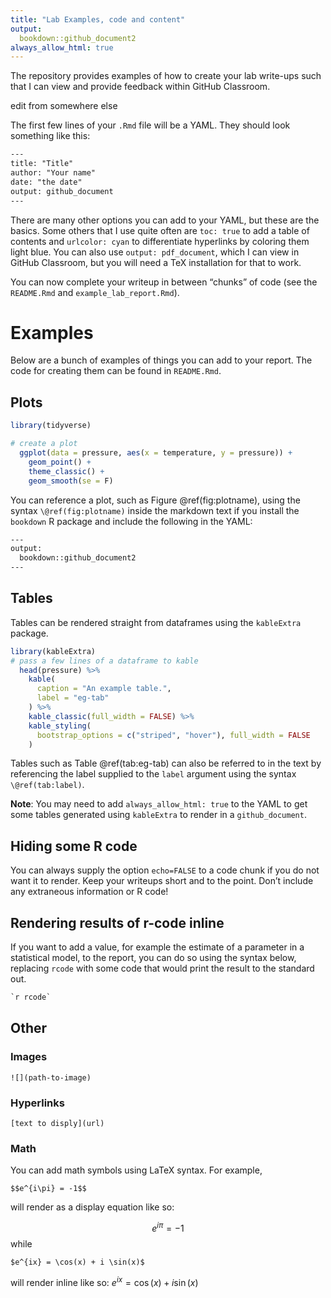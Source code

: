 ```yaml
---
title: "Lab Examples, code and content"
output: 
  bookdown::github_document2
always_allow_html: true
---
```


The repository provides examples of how to create your lab write-ups such that I can view and provide feedback within GitHub Classroom.

edit from somewhere else

The first few lines of your `.Rmd` file will be a YAML. They should look something like this:

```html
---
title: "Title"
author: "Your name"
date: "the date"
output: github_document
---
```

There are many other options you can add to your YAML, but these are the basics. Some others that I use quite often are `toc: true` to add a table of contents and `urlcolor: cyan` to differentiate hyperlinks by coloring them light blue. You can also use `output: pdf_document`, which I can view in GitHub Classroom, but you will need a TeX installation for that to work.

You can now complete your writeup in between "chunks" of code (see the `README.Rmd` and `example_lab_report.Rmd`).

# Examples

Below are a bunch of examples of things you can add to your report. The code for creating them can be found in `README.Rmd`.

## Plots


```r
library(tidyverse)

# create a plot
  ggplot(data = pressure, aes(x = temperature, y = pressure)) +
    geom_point() +
    theme_classic() +
    geom_smooth(se = F)
```

You can reference a plot, such as Figure \@ref(fig:plotname), using the syntax `\@ref(fig:plotname)` inside the markdown text if you install the `bookdown` R package and include the following in the YAML:

```html
---
output:
  bookdown::github_document2
---
```

## Tables

Tables can be rendered straight from dataframes using the `kableExtra` package.

```r
library(kableExtra)
# pass a few lines of a dataframe to kable
  head(pressure) %>%
    kable(
      caption = "An example table.",
      label = "eg-tab"
    ) %>%
    kable_classic(full_width = FALSE) %>%
    kable_styling(
      bootstrap_options = c("striped", "hover"), full_width = FALSE
    )

```

Tables such as Table \@ref(tab:eg-tab) can also be referred to in the text by referencing the label supplied to the `label` argument using the syntax `\@ref(tab:label)`. 

**Note**: You may need to add `always_allow_html: true` to the YAML to get some tables generated using `kableExtra` to render in a `github_document`.

## Hiding some R code

You can always supply the option `echo=FALSE` to a code chunk if you do not want it to render. Keep your writeups short and to the point. Don't include any extraneous information or R code!

## Rendering results of r-code inline

If you want to add a value, for example the estimate of a parameter in a statistical model, to the report, you can do so using the syntax below, replacing `rcode` with some code that would print the result to the standard out.

```html
`r rcode`
```


## Other

### Images

`![](path-to-image)`

### Hyperlinks

`[text to disply](url)`

### Math

You can add math symbols using LaTeX syntax. For example,

```{}
$$e^{i\pi} = -1$$
```

will render as a display equation like so:

$$e^{i\pi} = -1$$
while

```{}
$e^{ix} = \cos(x) + i \sin(x)$
```

will render inline like so: $e^{ix} = \cos(x) + i \sin(x)$
